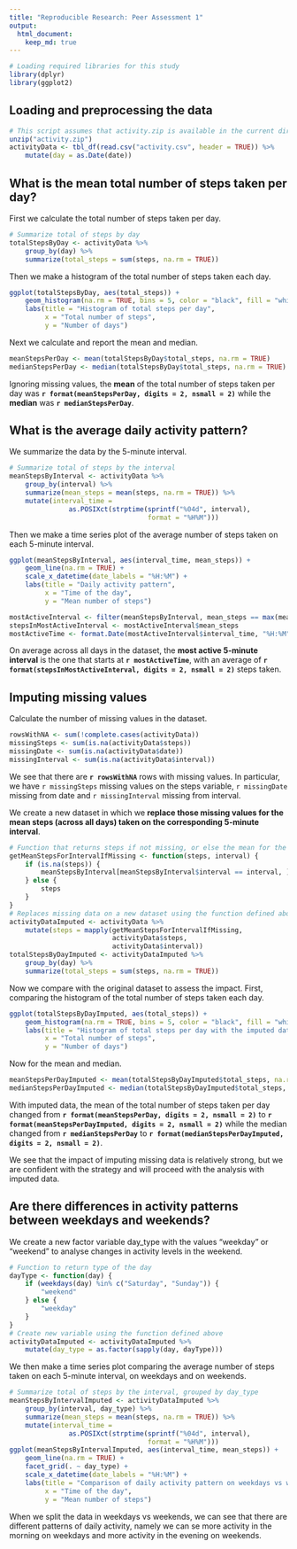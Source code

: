 ```yaml
---
title: "Reproducible Research: Peer Assessment 1"
output: 
  html_document:
    keep_md: true
---
```


```r
# Loading required libraries for this study
library(dplyr)
library(ggplot2)
```


## Loading and preprocessing the data

```r
# This script assumes that activity.zip is available in the current directory
unzip("activity.zip")
activityData <- tbl_df(read.csv("activity.csv", header = TRUE)) %>%
    mutate(day = as.Date(date))
```


## What is the mean total number of steps taken per day?

First we calculate the total number of steps taken per day.

```r
# Summarize total of steps by day
totalStepsByDay <- activityData %>%
    group_by(day) %>%
    summarize(total_steps = sum(steps, na.rm = TRUE))
```

Then we make a histogram of the total number of steps taken each day.

```r
ggplot(totalStepsByDay, aes(total_steps)) +
    geom_histogram(na.rm = TRUE, bins = 5, color = "black", fill = "white") +
    labs(title = "Histogram of total steps per day",
         x = "Total number of steps",
         y = "Number of days")
```

Next we calculate and report the mean and median.

```r
meanStepsPerDay <- mean(totalStepsByDay$total_steps, na.rm = TRUE)
medianStepsPerDay <- median(totalStepsByDay$total_steps, na.rm = TRUE)
```

Ignoring missing values, the **mean** of the total number of steps taken per day
was **`r format(meanStepsPerDay, digits = 2, nsmall = 2)`** while the **median**
was **`r medianStepsPerDay`**.


## What is the average daily activity pattern?

We summarize the data by the 5-minute interval.

```r
# Summarize total of steps by the interval
meanStepsByInterval <- activityData %>%
    group_by(interval) %>%
    summarize(mean_steps = mean(steps, na.rm = TRUE)) %>%
    mutate(interval_time =
               as.POSIXct(strptime(sprintf("%04d", interval),
                                   format = "%H%M")))
```

Then we make a time series plot of the average number of steps taken on each 5-minute interval.

```r
ggplot(meanStepsByInterval, aes(interval_time, mean_steps)) +
    geom_line(na.rm = TRUE) +
    scale_x_datetime(date_labels = "%H:%M") +
    labs(title = "Daily activity pattern",
         x = "Time of the day",
         y = "Mean number of steps")
```

```r
mostActiveInterval <- filter(meanStepsByInterval, mean_steps == max(mean_steps))
stepsInMostActiveInterval <- mostActiveInterval$mean_steps
mostActiveTime <- format.Date(mostActiveInterval$interval_time, "%H:%M")
```

On average across all days in the dataset, the **most active 5-minute interval**
is the one that starts at **`r mostActiveTime`**, with an average of
**`r format(stepsInMostActiveInterval, digits = 2, nsmall = 2)`** steps taken.


## Imputing missing values

Calculate the number of missing values in the dataset.

```r
rowsWithNA <- sum(!complete.cases(activityData))
missingSteps <- sum(is.na(activityData$steps))
missingDate <- sum(is.na(activityData$date))
missingInterval <- sum(is.na(activityData$interval))
```

We see that there are **`r rowsWithNA`** rows with missing values. In particular,
we have `r missingSteps` missing values on the steps variable, `r missingDate`
missing from date and `r missingInterval` missing from interval.

We create a new dataset in which we **replace those missing values for the mean
steps (across all days) taken on the corresponding 5-minute interval**.

```r
# Function that returns steps if not missing, or else the mean for the interval
getMeanStepsForIntervalIfMissing <- function(steps, interval) {
    if (is.na(steps)) {
        meanStepsByInterval[meanStepsByInterval$interval == interval, ]$mean_steps
    } else {
        steps
    }
}
# Replaces missing data on a new dataset using the function defined above
activityDataImputed <- activityData %>%
    mutate(steps = mapply(getMeanStepsForIntervalIfMissing,
                          activityData$steps,
                          activityData$interval))
totalStepsByDayImputed <- activityDataImputed %>%
    group_by(day) %>%
    summarize(total_steps = sum(steps, na.rm = TRUE))
```

Now we compare with the original dataset to assess the impact. First, comparing
the histogram of the total number of steps taken each day.

```r
ggplot(totalStepsByDayImputed, aes(total_steps)) +
    geom_histogram(na.rm = TRUE, bins = 5, color = "black", fill = "white") +
    labs(title = "Histogram of total steps per day with the imputed dataset",
         x = "Total number of steps",
         y = "Number of days")
```

Now for the mean and median.

```r
meanStepsPerDayImputed <- mean(totalStepsByDayImputed$total_steps, na.rm = TRUE)
medianStepsPerDayImputed <- median(totalStepsByDayImputed$total_steps, na.rm = TRUE)
```

With imputed data, the mean of the total number of steps taken per day changed
from **`r format(meanStepsPerDay, digits = 2, nsmall = 2)`** to
**`r format(meanStepsPerDayImputed, digits = 2, nsmall = 2)`** while the median
changed from **`r medianStepsPerDay`** to
**`r format(medianStepsPerDayImputed, digits = 2, nsmall = 2)`**.

We see that the impact of imputing missing data is relatively strong, but we are
confident with the strategy and will proceed with the analysis with imputed
data.

## Are there differences in activity patterns between weekdays and weekends?

We create a new factor variable day_type with the values "weekday" or "weekend"
to analyse changes in activity levels in the weekend.


```r
# Function to return type of the day
dayType <- function(day) {
    if (weekdays(day) %in% c("Saturday", "Sunday")) {
        "weekend"
    } else {
        "weekday"
    }
}
# Create new variable using the function defined above
activityDataImputed <- activityDataImputed %>%
    mutate(day_type = as.factor(sapply(day, dayType)))
```

We then make a time series plot comparing the average number of steps taken on
each 5-minute interval, on weekdays and on weekends.

```r
# Summarize total of steps by the interval, grouped by day_type
meanStepsByIntervalImputed <- activityDataImputed %>%
    group_by(interval, day_type) %>%
    summarize(mean_steps = mean(steps, na.rm = TRUE)) %>%
    mutate(interval_time =
               as.POSIXct(strptime(sprintf("%04d", interval),
                                   format = "%H%M")))
ggplot(meanStepsByIntervalImputed, aes(interval_time, mean_steps)) +
    geom_line(na.rm = TRUE) +
    facet_grid(. ~ day_type) +
    scale_x_datetime(date_labels = "%H:%M") +
    labs(title = "Comparison of daily activity pattern on weekdays vs weekends",
         x = "Time of the day",
         y = "Mean number of steps")
```

When we split the data in weekdays vs weekends, we can see that there are
different patterns of daily activity, namely we can se more activity in the
morning on weekdays and more activity in the evening on weekends.
